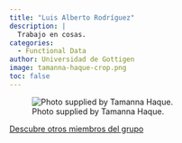 ```yaml
---
title: "Luis Alberto Rodríguez"
description: |
  Trabajo en cosas.
categories:
  - Functional Data
author: Universidad de Gottigen
image: tamanna-haque-crop.png
toc: false
---
```



![Photo supplied by Tamanna Haque.](tamanna-haque.png){fig-alt="Photo of the member" fig-align="center"}

::: {.article-btn}
[Descubre otros miembros del grupo](/miembros/index.qmd)
:::